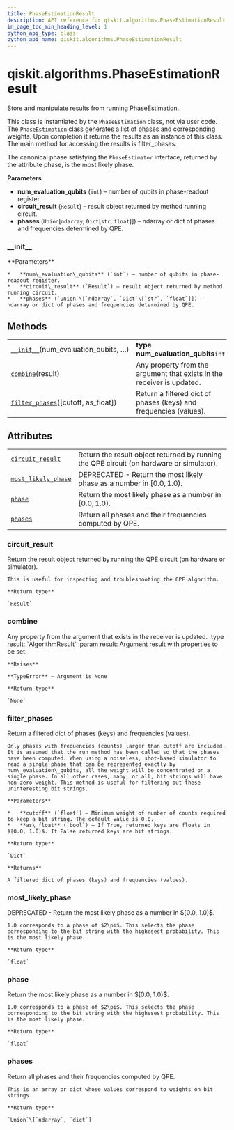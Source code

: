 ```yaml
---
title: PhaseEstimationResult
description: API reference for qiskit.algorithms.PhaseEstimationResult
in_page_toc_min_heading_level: 1
python_api_type: class
python_api_name: qiskit.algorithms.PhaseEstimationResult
---
```


# qiskit.algorithms.PhaseEstimationResult

<Class id="qiskit.algorithms.PhaseEstimationResult" isDedicatedPage={true} github="https://github.com/qiskit/qiskit/tree/stable/0.18/qiskit/algorithms/phase_estimators/phase_estimation_result.py" signature="PhaseEstimationResult(num_evaluation_qubits, circuit_result, phases)" modifiers="class">
  Store and manipulate results from running PhaseEstimation.

  This class is instantiated by the `PhaseEstimation` class, not via user code. The `PhaseEstimation` class generates a list of phases and corresponding weights. Upon completion it returns the results as an instance of this class. The main method for accessing the results is filter\_phases.

  The canonical phase satisfying the `PhaseEstimator` interface, returned by the attribute phase, is the most likely phase.

  **Parameters**

  *   **num\_evaluation\_qubits** (`int`) – number of qubits in phase-readout register.
  *   **circuit\_result** (`Result`) – result object returned by method running circuit.
  *   **phases** (`Union`\[`ndarray`, `Dict`\[`str`, `float`]]) – ndarray or dict of phases and frequencies determined by QPE.

  ### \_\_init\_\_

  <Function id="qiskit.algorithms.PhaseEstimationResult.__init__" signature="__init__(num_evaluation_qubits, circuit_result, phases)">
    **Parameters**

    *   **num\_evaluation\_qubits** (`int`) – number of qubits in phase-readout register.
    *   **circuit\_result** (`Result`) – result object returned by method running circuit.
    *   **phases** (`Union`\[`ndarray`, `Dict`\[`str`, `float`]]) – ndarray or dict of phases and frequencies determined by QPE.
  </Function>

  ## Methods

  |                                                                                                                                                         |                                                                        |
  | ------------------------------------------------------------------------------------------------------------------------------------------------------- | ---------------------------------------------------------------------- |
  | [`__init__`](#qiskit.algorithms.PhaseEstimationResult.__init__ "qiskit.algorithms.PhaseEstimationResult.__init__")(num\_evaluation\_qubits, …)          | **type num\_evaluation\_qubits**`int`                                  |
  | [`combine`](#qiskit.algorithms.PhaseEstimationResult.combine "qiskit.algorithms.PhaseEstimationResult.combine")(result)                                 | Any property from the argument that exists in the receiver is updated. |
  | [`filter_phases`](#qiskit.algorithms.PhaseEstimationResult.filter_phases "qiskit.algorithms.PhaseEstimationResult.filter_phases")(\[cutoff, as\_float]) | Return a filtered dict of phases (keys) and frequencies (values).      |

  ## Attributes

  |                                                                                                                                               |                                                                                          |
  | --------------------------------------------------------------------------------------------------------------------------------------------- | ---------------------------------------------------------------------------------------- |
  | [`circuit_result`](#qiskit.algorithms.PhaseEstimationResult.circuit_result "qiskit.algorithms.PhaseEstimationResult.circuit_result")          | Return the result object returned by running the QPE circuit (on hardware or simulator). |
  | [`most_likely_phase`](#qiskit.algorithms.PhaseEstimationResult.most_likely_phase "qiskit.algorithms.PhaseEstimationResult.most_likely_phase") | DEPRECATED - Return the most likely phase as a number in $[0.0, 1.0)$.                   |
  | [`phase`](#qiskit.algorithms.PhaseEstimationResult.phase "qiskit.algorithms.PhaseEstimationResult.phase")                                     | Return the most likely phase as a number in $[0.0, 1.0)$.                                |
  | [`phases`](#qiskit.algorithms.PhaseEstimationResult.phases "qiskit.algorithms.PhaseEstimationResult.phases")                                  | Return all phases and their frequencies computed by QPE.                                 |

  ### circuit\_result

  <Attribute id="qiskit.algorithms.PhaseEstimationResult.circuit_result">
    Return the result object returned by running the QPE circuit (on hardware or simulator).

    This is useful for inspecting and troubleshooting the QPE algorithm.

    **Return type**

    `Result`
  </Attribute>

  ### combine

  <Function id="qiskit.algorithms.PhaseEstimationResult.combine" signature="combine(result)">
    Any property from the argument that exists in the receiver is updated. :type result: `AlgorithmResult` :param result: Argument result with properties to be set.

    **Raises**

    **TypeError** – Argument is None

    **Return type**

    `None`
  </Function>

  ### filter\_phases

  <Function id="qiskit.algorithms.PhaseEstimationResult.filter_phases" signature="filter_phases(cutoff=0.0, as_float=True)">
    Return a filtered dict of phases (keys) and frequencies (values).

    Only phases with frequencies (counts) larger than cutoff are included. It is assumed that the run method has been called so that the phases have been computed. When using a noiseless, shot-based simulator to read a single phase that can be represented exactly by num\_evaluation\_qubits, all the weight will be concentrated on a single phase. In all other cases, many, or all, bit strings will have non-zero weight. This method is useful for filtering out these uninteresting bit strings.

    **Parameters**

    *   **cutoff** (`float`) – Minimum weight of number of counts required to keep a bit string. The default value is 0.0.
    *   **as\_float** (`bool`) – If True, returned keys are floats in $[0.0, 1.0)$. If False returned keys are bit strings.

    **Return type**

    `Dict`

    **Returns**

    A filtered dict of phases (keys) and frequencies (values).
  </Function>

  ### most\_likely\_phase

  <Attribute id="qiskit.algorithms.PhaseEstimationResult.most_likely_phase">
    DEPRECATED - Return the most likely phase as a number in $[0.0, 1.0)$.

    1.0 corresponds to a phase of $2\pi$. This selects the phase corresponding to the bit string with the highesest probability. This is the most likely phase.

    **Return type**

    `float`
  </Attribute>

  ### phase

  <Attribute id="qiskit.algorithms.PhaseEstimationResult.phase">
    Return the most likely phase as a number in $[0.0, 1.0)$.

    1.0 corresponds to a phase of $2\pi$. This selects the phase corresponding to the bit string with the highesest probability. This is the most likely phase.

    **Return type**

    `float`
  </Attribute>

  ### phases

  <Attribute id="qiskit.algorithms.PhaseEstimationResult.phases">
    Return all phases and their frequencies computed by QPE.

    This is an array or dict whose values correspond to weights on bit strings.

    **Return type**

    `Union`\[`ndarray`, `dict`]
  </Attribute>
</Class>

